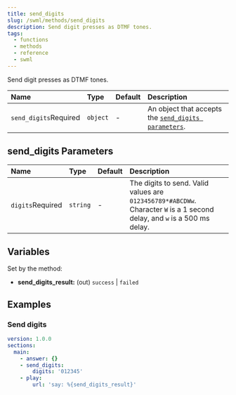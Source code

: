 ```yaml
---
title: send_digits
slug: /swml/methods/send_digits
description: Send digit presses as DTMF tones.
tags:
  - functions
  - methods
  - reference
  - swml
---
```


Send digit presses as DTMF tones.

| Name                                                        | Type     | Default | Description                                                                     |
|:------------------------------------------------------------|:---------|:--------|:--------------------------------------------------------------------------------|
| `send_digits`<span className="required-arg">Required</span> | `object` | -       | An object that accepts the [`send_digits parameters`](#send_digits-parameters). |

## **send_digits Parameters**

| Name                                                   | Type     | Default | Description                                                                                                              |
|:-------------------------------------------------------|:---------|:--------|:-------------------------------------------------------------------------------------------------------------------------|
| `digits`<span className="required-arg">Required</span> | `string` | -       | The digits to send. Valid values are `0123456789*#ABCDWw`. Character `W` is a 1 second delay, and `w` is a 500 ms delay. |

## **Variables**

Set by the method:

- **send_digits_result:** (out) `success` | `failed`

## **Examples**

### Send digits

```yaml andJson
version: 1.0.0
sections:
  main:
    - answer: {}
    - send_digits:
        digits: '012345'
    - play:
        url: 'say: %{send_digits_result}'
```
